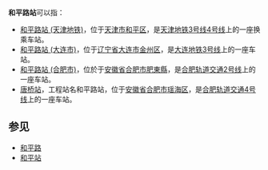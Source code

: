 '''和平路站'''可以指：
* [[和平路站_(天津地铁)|和平路站 (天津地铁)]]，位于[[天津市|天津市]][[和平区_(天津市)|和平区]]，是[[天津地铁|天津地铁]][[天津地铁3号线|3号线]][[天津地铁4号线|4号线]]上的一座换乘车站。
* [[和平路站_(大连市)|和平路站 (大连市)]]，位于[[辽宁省|辽宁省]][[大连市|大连市]][[金州区|金州区]]，是[[大连地铁|大连地铁]][[大连地铁3号线|3号线]]上的一座车站。
* [[和平路站_(合肥市)|和平路站 (合肥市)]]，位於于[[安徽省|安徽省]][[合肥市|合肥市]][[肥東縣|肥東縣]]，是[[合肥轨道交通|合肥轨道交通]][[合肥轨道交通2号线|2号线]]上的一座车站。
* [[唐桥站|唐桥站]]，工程站名和平路站，位于[[安徽省|安徽省]][[合肥市|合肥市]][[瑶海区|瑶海区]]，是[[合肥轨道交通|合肥轨道交通]][[合肥轨道交通4号线|4号线]]上的一座车站。

== 参见 ==
* [[和平路|和平路]]
* [[和平站|和平站]]

{{disambig|HePingL|Cat=四字車站名消歧義}}